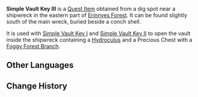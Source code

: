 {{Item Infobox
|id          = 120735
|image       = Item Black Key.png
|type        = Quest Items
|quality     = 0
|description = One of the keys that opens the iron barrier on the shattered vessel.
|usage       = Opens vault inside shipwreck
|source1     = Dig spot near a shipwreck in eastern [[Erinnyes Forest]]
}}
'''Simple Vault Key III''' is a [[Quest Item]] obtained from a dig spot near a shipwreck in the eastern part of [[Erinnyes Forest]]. It can be found slightly south of the main wreck, buried beside a conch shell.

It is used with [[Simple Vault Key I]] and [[Simple Vault Key II]] to open the vault inside the shipwreck containing a [[Hydroculus]] and a Precious Chest with a [[Foggy Forest Branch]].

<!--
==Location==
<gallery>

</gallery>
-->
==Other Languages==
{{Other Languages
|en      = Simple Vault Key III
|zhs     = 简易宝库钥匙・其三
|zhs_rm  = 
|zht     = 簡易寶庫鑰匙・其三
|zht_rm  = 
|ja      = 簡易な宝庫の鍵・其の三
|ja_rm   = Kan'i-na Houko no Kagi - Sono San
|ko      = 간이 보물창고 열쇠・3번
|ko_rm   = 
|es      = Llave del tesoro sencilla (III)
|fr      = Clé simple de chambre forte 3
|ru      = Ключ от простого хранилища III
|th      = กุญแจคลังสมบัติ III
|th_rm   = 
|vi      = Chìa Khóa Kho Báu Thô Sơ III
|de      = Einfacher Schatzkajüten-Schlüssel III
|id      = Kunci Harta Sederhana III
|pt      = Chave de Baú Simples III
|tr      = Basit Kasa Anahtarı III
|it      = Chiave del tesoro semplice III
}}

==Change History==
{{Change History|4.2}}